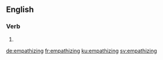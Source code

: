
==English==

===Verb===
{{head|en|present participle}}

# {{present participle of|empathize|lang=en|nocat=1}}

[[de:empathizing]]
[[fr:empathizing]]
[[ku:empathizing]]
[[sv:empathizing]]